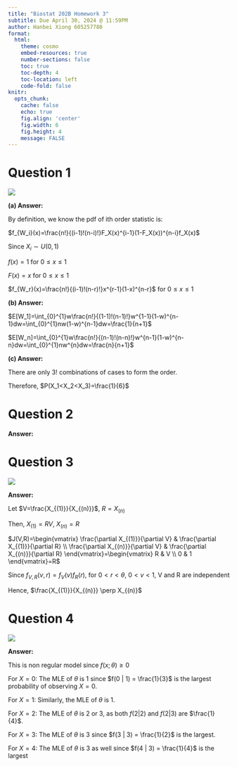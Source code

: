 ```yaml
---
title: "Biostat 202B Homework 3"
subtitle: Due April 30, 2024 @ 11:59PM
author: Hanbei Xiong 605257780
format:
  html:
    theme: cosmo
    embed-resources: true
    number-sections: false
    toc: true
    toc-depth: 4
    toc-location: left
    code-fold: false
knitr:
  opts_chunk: 
    cache: false    
    echo: true
    fig.align: 'center'
    fig.width: 6
    fig.height: 4
    message: FALSE
---
```


# Question 1

![](images/WeChatd644baa8a1da7300b4b5b3e43e35dc7d.png)

**(a) Answer:**

By definition, we know the pdf of ith order statistic is:

$f_{W_i}(x)=\frac{n!}{(i-1)!(n-i)!}F_X(x)^{i-1}(1-F_X(x))^{n-i}f_X(x)$

Since $X_i \sim U(0,1)$

$f(x)=1$ for $0\leq x \leq 1$

$F(x)=x$ for $0\leq x \leq 1$

$f_{W_r}(x)=\frac{n!}{(i-1)!(n-r)!}x^{r-1}(1-x)^{n-r}$ for $0\leq x \leq 1$

**(b) Answer:**

$E[W_1]=\int_{0}^{1}w\frac{n!}{(1-1)!(n-1)!}w^{1-1}(1-w)^{n-1}dw=\int_{0}^{1}nw(1-w)^{n-1}dw=\frac{1}{n+1}$

$E[W_n]=\int_{0}^{1}w\frac{n!}{(n-1)!(n-n)!}w^{n-1}(1-w)^{n-n}dw=\int_{0}^{1}nw^{n}dw=\frac{n}{n+1}$

**(c) Answer:**

There are only 3! combinations of cases to form the order.

Therefore, $P(X_1<X_2<X_3)=\frac{1}{6}$

# Question 2

**Answer:** \begin{align*}
f_{Y(i),Y(j)}(y,z)&=lim_{\Delta y\to \infty, \Delta z\to \infty}\frac{P(\text{i-1 }Y_t's<y, \text{ one }Y_t\in (y,y+\Delta y),\text{ j-i-1 }Y_t's >y+\Delta y \text{ and }<z, \text{ one }Y_t\in (z,z+\Delta z),\text{ n-j } Y_t's >z+\Delta z)}{\Delta y \Delta z}\\
&={n \choose i-1}{n-i+1 \choose j-i-1}{n-i+1-j+i+1 \choose n-j}F_X(y)^{i-1}\{F_X{(z)-F_X(y)}\}^{j-i-1}\{1-F_X(z)\}^{n-j}f_X(y)f_X(z)\\
&=\frac{n!}{(i-1)!(j-i-1)!(n-j)!}F_X(y)^{i-1}\{F_X{(z)-F_X(y)}\}^{j-i-1}\{1-F_X(z)\}^{n-j}f_X(y)f_X(z) \text{, for} -\infty<y<z<\infty
\end{align*}

# Question 3

![](images/WeChat3679ff754cc284179ea6d0b85948760b.png)

**Answer:**

Let $V=\frac{X_{(1)}}{X_{(n)}}$, $R = X_{(n)}$

Then, $X_{(1)}=RV$, $X_{(n)}=R$

$J(V,R)=\begin{vmatrix} \frac{\partial X_{(1)}}{\partial V} & \frac{\partial X_{(1)}}{\partial R} \\ \frac{\partial X_{(n)}}{\partial V} & \frac{\partial X_{(n)}}{\partial R} \end{vmatrix}=\begin{vmatrix} R & V \\ 0 & 1 \end{vmatrix}=R$

```{=tex}
\begin{align*}
f_{V,R}(v,r)&=f_{X_{(1)},X_{(n)}}(rv,r)|J(v,r)|\\
&=f_{X_{(1)},X_{(n)}}(rv,r)r\\
&=\frac{n!}{(n-2)!}\{F_X{(r)-F_X(rv)}\}^{n-2}f_X(rv)f_X(r)r\\
&=\frac{n!}{(n-2)!}(\frac{r}{\theta}-\frac{rv}{\theta})^{n-2}\frac{r}{\theta^2}\\
&=\frac{n!}{(n-2)!}\frac{r^{n-1}}{\theta^n}(1-v)^{n-2}\text{, for } 0<r<\theta \text{, } 0<v<1
\end{align*}
```
Since $f_{V,R}(v,r)=f_V(v)f_R(r) \text{, for } 0<r<\theta \text{, } 0<v<1$, V and R are independent

Hence, $\frac{X_{(1)}}{X_{(n)}} \perp X_{(n)}$

# Question 4

![](images/WeChata3595fcd0feebcc0014f1774c71eff9b.png)

**Answer:**

This is non regular model since $f(x;\theta)\geq 0$

For $X = 0$: The MLE of $\theta$ is 1 since $f(0 | 1) = \frac{1}{3}$ is the largest probability of observing $X = 0$.

For $X = 1$: Similarly, the MLE of $\theta$ is 1.

For $X = 2$: The MLE of $\theta$ is 2 or 3, as both $f(2 | 2)$ and $f(2 | 3)$ are $\frac{1}{4}$.

For $X = 3$: The MLE of $\theta$ is 3 since $f(3 | 3) = \frac{1}{2}$ is the largest.

For $X = 4$: The MLE of $\theta$ is 3 as well since $f(4 | 3) = \frac{1}{4}$ is the largest
